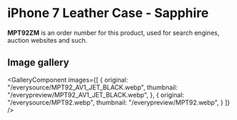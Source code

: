 
# iPhone 7 Leather Case - Sapphire

<Callout type='info' emoji='👉🏻'>**MPT92ZM** is an order number for this product, used for search engines, auction websites and such.</Callout>

## Image gallery

<GalleryComponent
    images={[
      {
        original: "/everysource/MPT92_AV1_JET_BLACK.webp",
        thumbnail: "/everypreview/MPT92_AV1_JET_BLACK.webp",
      },
      {
        original: "/everysource/MPT92.webp",
        thumbnail: "/everypreview/MPT92.webp",
      }
    ]}
  />
